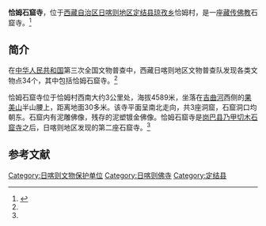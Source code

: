 {{Infobox Tibetan Buddhist monastery
|name =恰姆石窟寺
|image =
|image size = 250px
|alt = 
|caption = 
|t=
|w=
|to = 
|ipa={{IPA|}}
|z=
|thdl=
|e=
|tc=恰姆石窟寺
|s=恰姆石窟寺
|p=
|m=
|k=
|pushpin_map = 
|latd =  | latm =  | lats =  | latNS = 
|longd=  | longm= | longs =| longEW = 
|iso_region = 
|map_caption = 
|mapsize = 
|location_country = 中国
|location = {{CHN}}[[西藏自治区|西藏自治区]][[日喀则地区|日喀则地区]][[定结县|定结县]]
|coordinates_display =
|founded_by = 
|date_founded =
|date_renovated =
|sect = 
|mather =
|children =
|dedicated_to = 
|tulku =
|head_lama = 
|head_mgh =
|no._of_monks = 
|architecture = 
|festivals =
|footnotes = 
}}
{{文物保护单位
| 级别 = 省级
| 省区市 = 西藏自治区
| 图片 = 
| 名称 = 恰姆石窟寺
| 编号 = 5-78
| 分类 = 石窟寺及石刻
| 时代 = 唐
| 所在 = [[日喀则地区|日喀则地区]][[定结县|定结县]][[琼孜乡|琼孜乡]]
| 登录 = 2009年11月19日
}}

'''恰姆石窟寺'''，位于[[西藏自治区|西藏自治区]][[日喀则地区|日喀则地区]][[定结县|定结县]][[琼孜乡|琼孜乡]]恰姆村，是一座[[藏传佛教|藏传佛教]]石窟寺。<ref name=mingdan>{{Cite web |url=http://www.fjnet.com/whys/whysnr/200809/t20080919_82372.htm |title=西藏定结县发现恰姆石窟寺 窟内有泥雕佛像，佛教在线，2008年09月19日 |access-date=2013年8月21日 |archive-date=2019年8月16日 |archive-url=https://web.archive.org/web/20190816193302/http://www.fjnet.com/whys/whysnr/200809/t20080919_82372.htm }}</ref>

==简介==
在[[中华人民共和国|中华人民共和国]]第三次全国文物普查中，西藏日喀则地区文物普查队发现各类文物点34个，其中包括恰姆石窟寺。<ref name=mingdan/>

恰姆石窟寺位于恰姆村西南大约3公里处，海拔4589米，坐落在[[吉曲河|吉曲河]]西侧的[[果美山|果美山]]半山腰上，距离地面30多米。该寺平面呈南北走向，共3座洞窟，石窟洞口均朝东。石窟内有泥雕佛像，残存的泥塑镀金佛像。恰姆石窟寺是[[岗巴县|岗巴县]][[乃甲切木石窟寺|乃甲切木石窟寺]]之后，日喀则地区发现的第二座石窟寺。<ref name=mingdan/>

==参考文献==
{{reflist}}

{{日喀则地标}}
[[Category:日喀则文物保护单位|Category:日喀则文物保护单位]]
[[Category:日喀则佛寺|Category:日喀则佛寺]]
[[Category:定结县|Category:定结县]]